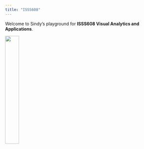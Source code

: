 ```yaml
---
title: "ISSS608"
---
```


Welcome to Sindy's playground for **ISSS608 Visual Analytics and Applications**.

![](photo_6057449358783267173_y.jpg){ width=30% }
